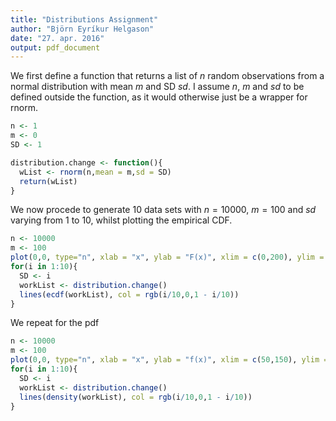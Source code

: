 ```yaml
---
title: "Distributions Assignment"
author: "Björn Eyríkur Helgason"
date: "27. apr. 2016"
output: pdf_document
---
```

We first define a function that returns a list of $n$ random observations from a normal distribution with mean $m$ and SD $sd$. I assume $n$, $m$ and $sd$ to be defined outside the function, as it would otherwise just be a wrapper for rnorm.

```r
n <- 1
m <- 0
SD <- 1

distribution.change <- function(){
  wList <- rnorm(n,mean = m,sd = SD)
  return(wList)
}
```
We now procede to generate 10 data sets with $n=10000$, $m=100$ and $sd$ varying from 1 to 10, whilst plotting the empirical CDF.

```r
n <- 10000
m <- 100
plot(0,0, type="n", xlab = "x", ylab = "F(x)", xlim = c(0,200), ylim = c(0,1), main = "Empirical CDF")
for(i in 1:10){
  SD <- i
  workList <- distribution.change()
  lines(ecdf(workList), col = rgb(i/10,0,1 - i/10))
}

```

We repeat for the pdf

```r
n <- 10000
m <- 100
plot(0,0, type="n", xlab = "x", ylab = "f(x)", xlim = c(50,150), ylim = c(0,0.5), main = "PDF")
for(i in 1:10){
  SD <- i
  workList <- distribution.change()
  lines(density(workList), col = rgb(i/10,0,1 - i/10))
}

```
